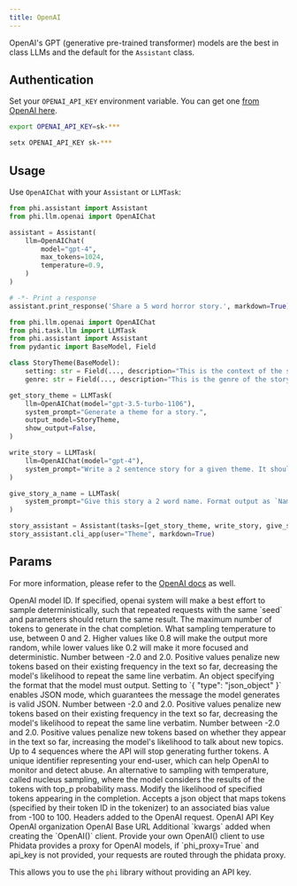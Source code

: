 ```yaml
---
title: OpenAI
---
```


OpenAI's GPT (generative pre-trained transformer) models are the best in class LLMs and the default for the `Assistant` class.

## Authentication

Set your `OPENAI_API_KEY` environment variable. You can get one [from OpenAI here](https://platform.openai.com/account/api-keys).

<CodeGroup>

```bash Mac
export OPENAI_API_KEY=sk-***
```

```bash Windows
setx OPENAI_API_KEY sk-***
```

</CodeGroup>

## Usage

Use `OpenAIChat` with your `Assistant` or `LLMTask`:

<CodeGroup>

```python assistant.py
from phi.assistant import Assistant
from phi.llm.openai import OpenAIChat

assistant = Assistant(
    llm=OpenAIChat(
        model="gpt-4",
        max_tokens=1024,
        temperature=0.9,
    )
)

# -*- Print a response
assistant.print_response('Share a 5 word horror story.', markdown=True)
```

```python LLMTask
from phi.llm.openai import OpenAIChat
from phi.task.llm import LLMTask
from phi.assistant import Assistant
from pydantic import BaseModel, Field

class StoryTheme(BaseModel):
    setting: str = Field(..., description="This is the context of the story. If not available, provide a random setting.",)
    genre: str = Field(..., description="This is the genre of the story. If not provided, select horror.")

get_story_theme = LLMTask(
    llm=OpenAIChat(model="gpt-3.5-turbo-1106"),
    system_prompt="Generate a theme for a story.",
    output_model=StoryTheme,
    show_output=False,
)

write_story = LLMTask(
    llm=OpenAIChat(model="gpt-4"),
    system_prompt="Write a 2 sentence story for a given theme. It should be less than 30 words.",
)

give_story_a_name = LLMTask(
    system_prompt="Give this story a 2 word name. Format output as `Name: {name}`. Don't surround with quotes.",
)

story_assistant = Assistant(tasks=[get_story_theme, write_story, give_story_a_name])
story_assistant.cli_app(user="Theme", markdown=True)
```

</CodeGroup>

## Params

For more information, please refer to the [OpenAI docs](https://platform.openai.com/docs/api-reference/chat/create) as well.

<ResponseField name="model" type="str">
  OpenAI model ID.
</ResponseField>
<ResponseField name="seed" type="int">
  If specified, openai system will make a best effort to sample
  deterministically, such that repeated requests with the same `seed` and
  parameters should return the same result.
</ResponseField>
<ResponseField name="max_tokens" type="int">
  The maximum number of tokens to generate in the chat completion.
</ResponseField>
<ResponseField name="temperature" type="float">
  What sampling temperature to use, between 0 and 2. Higher values like 0.8 will
  make the output more random, while lower values like 0.2 will make it more
  focused and deterministic.
</ResponseField>
<ResponseField name="frequency_penalty" type="float">
  Number between -2.0 and 2.0. Positive values penalize new tokens based on
  their existing frequency in the text so far, decreasing the model's likelihood
  to repeat the same line verbatim.
</ResponseField>
<ResponseField name="response_format" type="Dict[str, Any]">
  An object specifying the format that the model must output.
  Setting to `{ "type": "json_object" }` enables JSON mode, which guarantees the message the model generates is valid JSON.
</ResponseField>
<ResponseField name="frequency_penalty" type="float">
  Number between -2.0 and 2.0. Positive values penalize new tokens based on their existing frequency in the text so far, decreasing the model's likelihood to repeat the same line verbatim.
</ResponseField>
<ResponseField name="presence_penalty" type="float">
  Number between -2.0 and 2.0. Positive values penalize new tokens based on
  whether they appear in the text so far, increasing the model's likelihood to
  talk about new topics.
</ResponseField>
<ResponseField name="stop" type="List[str]">
  Up to 4 sequences where the API will stop generating further tokens.
</ResponseField>
<ResponseField name="user" type="str">
  A unique identifier representing your end-user, which can help OpenAI to
  monitor and detect abuse.
</ResponseField>
<ResponseField name="top_p" type="float">
  An alternative to sampling with temperature, called nucleus sampling, where
  the model considers the results of the tokens with top_p probability mass.
</ResponseField>
<ResponseField name="logit_bias" type="Any">
  Modify the likelihood of specified tokens appearing in the completion. Accepts
  a json object that maps tokens (specified by their token ID in the tokenizer)
  to an associated bias value from -100 to 100.
</ResponseField>
<ResponseField name="headers" type="Dict[str, Any]">
  Headers added to the OpenAI request.
</ResponseField>
<ResponseField name="api_key" type="str">
  OpenAI API Key
</ResponseField>
<ResponseField name="organization" type="str">
  OpenAI organization
</ResponseField>
<ResponseField name="base_url" type="str">
  OpenAI Base URL
</ResponseField>
<ResponseField name="client_kwargs" type="Dict[str, Any]">
  Additional `kwargs` added when creating the `OpenAI()` client.
</ResponseField>
<ResponseField name="openai_client" type="OpenAI">
  Provide your own OpenAI() client to use
</ResponseField>
<ResponseField name="phi_proxy" type="bool" default="True">
  Phidata provides a proxy for OpenAI models, if `phi_proxy=True` and api_key is not provided, your requests are routed through the phidata proxy.

This allows you to use the `phi` library without providing an API key.

</ResponseField>
